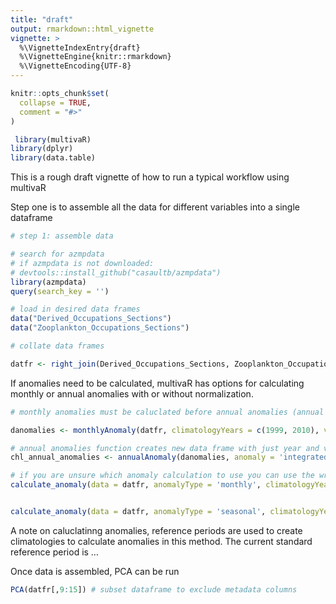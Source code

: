 ```yaml
---
title: "draft"
output: rmarkdown::html_vignette
vignette: >
  %\VignetteIndexEntry{draft}
  %\VignetteEngine{knitr::rmarkdown}
  %\VignetteEncoding{UTF-8}
---
```


```r
knitr::opts_chunk$set(
  collapse = TRUE,
  comment = "#>"
)
```

```r
 library(multivaR)
library(dplyr)
library(data.table)
```


This is a rough draft vignette of how to run a typical workflow using multivaR


Step one is to assemble all the data for different variables into a single dataframe

```r

# step 1: assemble data

# search for azmpdata
# if azmpdata is not downloaded:
# devtools::install_github("casaultb/azmpdata")
library(azmpdata)
query(search_key = '')

# load in desired data frames
data("Derived_Occupations_Sections")
data("Zooplankton_Occupations_Sections")

# collate data frames

datfr <- right_join(Derived_Occupations_Sections, Zooplankton_Occupations_Sections) 

```

If anomalies need to be calculated, multivaR has options for calculating monthly or annual anomalies with or without normalization.

```r
# monthly anomalies must be caluclated before annual anomalies (annual anomaly function simply combines monthly anomalies)

danomalies <- monthlyAnomaly(datfr, climatologyYears = c(1999, 2010), var = 'integrated_chlorophyll_0_100')

# annual anomalies function creates new data frame with just year and variable
chl_annual_anomalies <- annualAnomaly(danomalies, anomaly = 'integrated_chlorophyll_0_100_anomaly')

# if you are unsure which anomaly calculation to use you can use the wrapper function which will select the appropriate method 
calculate_anomaly(data = datfr, anomalyType = 'monthly', climatologyYears = c(1999, 2010), var = 'integrated_chlorophyll_0_100', normalizedAnomaly = TRUE)


calculate_anomaly(data = datfr, anomalyType = 'seasonal', climatologyYears = c(1999, 2010))

```
A note on caluclatinng anomalies, reference periods are used to create climatologies to calculate anomalies in this method. The current standard reference period is ... 


Once data is assembled, PCA can be run


```r
PCA(datfr[,9:15]) # subset dataframe to exclude metadata columns

```




